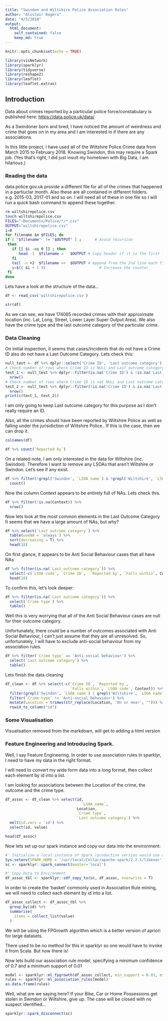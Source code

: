 ```yaml
---
title: "Swindon and Wiltshire Police Association Rules"
author: "Alistair Rogers"
date: "4/5/2018"
output: 
  html_document:
    self_contained: false
    keep_md: true
---
```


```r
knitr::opts_chunk$set(echo = TRUE)
```

```r
library(visNetwork)
library(sparklyr)
library(tidyverse)
library(reshape2)
library(leaflet)
library(leaflet.extras)
```


## Introduction

Data about crimes reported by a particular police force/constabulary is published here: <https://data.police.uk/data/>

As a Swindoner born and bred, I have noticed the amount of weirdness and crime that goes on in my area and I am interested in if there are any associations.

In this little project, I have used all of the Wiltshire Police Crime data from March 2015 to February 2018. Knowing Swindon, this may require a Spark job. (Yes that's right, I did just insult my hometown with Big Data, I am hilarious.)

### Reading the data
data.police.gov.uk provide a different file for all of the crimes that happened in a partiuclar month. Also these are all contained in different folders. e.g. 2015-03, 2017-01 and so on.
I will need all of these in one file so I will run a quick bash command to append these together.

```bash
rm wiltshirepolice.csv
touch wiltshirepolice.csv
FILES="~Documents/Police/*/*.csv"
OUTPUT="wiltshirepolice.csv"
i=0
for filename in $FILES; do
if [ "$filename"  != "$OUTPUT" ] ;      # Avoid recursion
 then
   if [[ $i -eq 0 ]] ; then
      head -1  $filename >   $OUTPUT # Copy header if it is the first file
   fi
   tail -n +2  $filename >>  $OUTPUT # Append from the 2nd line each file
   i=$(( $i + 1 ))                        # Increase the counter
 fi
done
```

Lets have a look at the structure of the data...

```r
df <- read_csv('wiltshirepolice.csv')
```

```r
str(df)
```

As we can see, we have 174085 recorded crimes with their approximate location (inc. Lat, Long, Street, Lower Layer Super Output Area). We also have the crime type and the last outcome category of the particular crime. 

### Data Cleaning

On initial inspection, it seems that cases/incidents that do not have a Crime ID also do not have a Last Outcome Category. Lets check this:

```r
null_test <- df %>% dplyr::select('Crime ID', 'Last outcome category')
# Check number of rows where Crime ID is NULL and Last outcome category is not NULL
test_1 <- null_test %>% dplyr::filter(is.na('Crime ID') & !is.na('Last outcome category')) %>%
  nrow()
# Check number of rows where Crime ID is not NULL and Last outcome category is NULL
test_2 <- null_test %>% dplyr::filter(!is.na('Crime ID') & is.na('Last outcome category')) %>%
  nrow()
print(c(test_1, test_2))
```
I am only going to keep Last outcome category for this purpose as I don't really require an ID.

Also, all the crimes should have been reported by Wiltshire Police as well as falling under the jurisidiction of Wiltshire Police.. If this is the case, then we can drop it.

```r
colnames(df)
```

```r
df %>% count(`Reported by`)
```

On a related note, I am only interested in the data for Wiltshire (inc. Swindon). Therefore I want to remove any LSOAs that aren't Wiltshire or Swindon. Let's see if any exist.

```r
df %>% filter(!grepl('Swindon', `LSOA name`) & !grepl('Wiltshire', `LSOA name`)) %>%
  count()
```

Now the column Context appears to be entirely full of NAs. Lets check this.

```r
df %>% filter(!is.na(Context)) %>% 
  nrow()
```

Now lets look at the most common elements in the Last Outcome Category
It seems that we have a large amount of NAs, but why?

```r
df %>% select(`Last outcome category`) %>%
  table(useNA = 'always') %>%
  sort(decreasing = T) %>%
  head(10)
```

On first glance, it appears to be Anti Social Behaviour cases that all have NAs

```r
df %>% filter(is.na(`Last outcome category`)) %>% 
  select(-c(`LSOA code`, `Crime ID`,  `Reported by`, `Falls within`, Context, Month, Longitude, Latitude)) %>%
  head(10)
```

To confirm this, let's look deeper:

```r
df %>% filter(is.na(`Last outcome category`)) %>% 
  select(`Crime type`) %>%
  table()
```

Well this is very worrying that all of the Anti Social Behaviour cases are null for their outcome category.

Unfortunately, there could be a number of outcomes associated with Anti Social Behaviour, I can't just assume that they are all unresolved. So, unfortunately, I will have to exclude anti-social behaviour from my association rules.

```r
df %>% filter(`Crime type` == 'Anti-social behaviour') %>% 
  select(`Last outcome category`) %>%
  table()
```

Lets finish the data cleaning

```r
df_clean <- df %>% select(-c(`Crime ID`, `Reported by`, 
                             `Falls within`, `LSOA code`, Context)) %>%
  filter(grepl('Swindon', `LSOA name`) | grepl('Wiltshire', `LSOA name`)) %>%
  filter(`Crime type` != 'Anti-social behaviour') %>%
  mutate(Location = trimws(str_replace(Location, 'On or near', ""))) %>%
  rowid_to_column("id")
```

### Some Visualisation
Visualisation removed from the markdown, will get to adding a html version


### Feature Engineering and Introducing Spark.
Well, I say Feature Engineering. In order to use association rules in sparklyr, I need to have my data in the right format.

I will need to convert my wide form data into a long format, then collect each element by id into a list.

I am looking for associations between the Location of the crime, the outcome and the crime type.

```r
df_assoc <- df_clean %>% select(id,
                                  `LSOA name`,
                                Location,
                                `Crime type`, 
                                `Last outcome category`) %>%
  melt(id.vars = 'id') %>%
  select(id, value)

head(df_assoc)
```

Now lets set up our spark instance and copy our data into the environment:

```r
#' Initialise a local instance of Spark (production version would use a cluster)
Sys.setenv(SPARK_HOME = '/usr/local/Cellar/apache-spark/2.2.1/libexec')
sc <- sparklyr::spark_connect(master='local')

#' Copy Data to Environment
df_assoc_tbl <- sparklyr::sdf_copy_to(sc, df_assoc, overwrite = T)

```


In order to create the 'basket' commonly used in Association Rule mining, we will need to collect each element by id into a list.

```r
df_assoc_collect <- df_assoc_tbl %>% 
  group_by(id) %>%
  summarise(
    items = collect_list(value)
  )

```

We will be using the FPGrowth algorithm which is a better version of apriori for large datasets.

There used to be no method for this in sparklyr so one would have to invoke it from Scala. But now there is!


Now lets build our association rule model, specifying a minimum confidence of 0.7 and a minimum support of 0.01

```r
model <- sparklyr::ml_fpgrowth(df_assoc_collect, min_support = 0.01, min_confidence = 0.7)
rules <- sparklyr::ml_association_rules(model)
as.data.frame(rules)
```

Well, what are we saying here?
If your Bike, Car or Home Possessions get stolen in Swindon or Wiltshire, give up. The case will be closed with no suspect identified...

```r
sparklyr::spark_disconnect(sc)
```